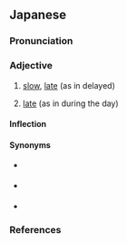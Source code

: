 ==Japanese==
{{ja-kanjitab|alt=遅い,晩い,鈍い}}

===Pronunciation===
{{ja-pron|acc=0|acc_ref=DJR,SMK2,NHK|acc2=2|acc2_ref=DJR}}
{{ja-ojad|遅い}}

===Adjective===
{{ja-adj|infl=i|hhira=おそい}}

# {{ja-def|遅い}} [[slow]], [[late]] (as in delayed)
#: {{antonyms|ja|速い|tr=hayai|t=[[fast]]}}
# {{ja-def|遅い|晩い}} [[late]] (as in during the day)
#: {{antonyms|ja|早い|tr=hayai|t=[[early]]}}

====Inflection====
{{ja-i}}

====Synonyms====
* {{sense|late coming}} {{ja-r|遅刻|ちこく}} {{qualifier|noun}}
* {{sense|[[postpone]], go late, come late}} {{ja-r|遅れる|おくれる}} {{qualifier|verb}}
* {{sense|slowly}} {{ja-r|ゆっくり}} {{qualifier|adverb}}

===References===
<references />